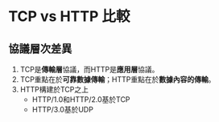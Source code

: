 # TCP vs HTTP 比較

## 協議層次差異
1. TCP是**傳輸層**協議，而HTTP是**應用層**協議。
2. TCP重點在於**可靠數據傳輸**；HTTP重點在於**數據內容的傳輸**。
3. HTTP構建於TCP之上
   - HTTP/1.0和HTTP/2.0基於TCP
   - HTTP/3.0基於UDP 